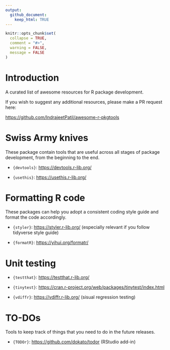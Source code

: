 ```yaml
---
output: 
  github_document:
    keep_html: TRUE
---
```


```r
knitr::opts_chunk$set(
  collapse = TRUE,
  comment = "#>",
  warning = FALSE,
  message = FALSE
)
```

# Introduction

A curated list of awesome resources for R package development.

If you wish to suggest any additional resources, please make a PR request here:

<https://github.com/IndrajeetPatil/awesome-r-pkgtools>

# Swiss Army knives

These package contain tools that are useful across all stages of package development, from the beginning to the end.

- `{devtools}`: <https://devtools.r-lib.org/>

- `{usethis}`: <https://usethis.r-lib.org/>

# Formatting R code

These packages can help you adopt a consistent coding style guide and format the code accordingly.

- `{styler}`: <https://styler.r-lib.org/> (especially relevant if you follow tidyverse style guide)

- `{formatR}`: <https://yihui.org/formatr/>

# Unit testing

- `{testthat}`: <https://testthat.r-lib.org/>

- `{tinytest}`: <https://cran.r-project.org/web/packages/tinytest/index.html>

- `{vdiffr}`: <https://vdiffr.r-lib.org/> (sisual regression testing)

# TO-DOs

Tools to keep track of things that you need to do in the future releases.

- `{TODOr}`: <https://github.com/dokato/todor> (RStudio add-in)
